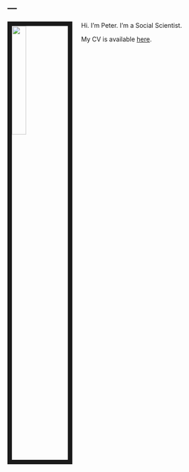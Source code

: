 ---
---

<link rel="stylesheet" href="styles.css" type="text/css">

<img src="images/peter.jpg" style="width:25%; border:10px solid; margin-right: 20px" align="left">

Hi. I'm Peter. I'm a Social Scientist.

<!-- I currently consult for the [Center for Effective Lawmaking](https://thelawmakers.org/)  -->

My CV is available [here](files/Bucchianeri_CV_Web.pdf).